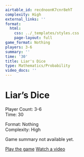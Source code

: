 ```yaml
---
airtable_id: recdnoonK7cnr8ehT
complexity: High
external_links: ''
format:
  html:
    css: ../_templates/styles.css
    page-layout: full
game_format: Nothing
players: 3-6
summary: ''
time: '30'
title: Liar's Dice
type: Mathematics/Probability
video_docs: ''
---
```


# Liar's Dice

:::{.game-info-box}
:::{.game-stats}
:::{.left-stats}
Player Count: 3-6  
Time: 30
:::
:::{.right-stats}
Format: Nothing  
Complexity: High
:::
:::
:::

Game summary not available yet.

:::{.game-actions}
<a href="#" class="btn btn-play"><i class="fa fa-gamepad"></i> Play the game</a>
<a href="#" class="btn btn-watch"><i class="fa fa-video"></i> Watch a video</a>
:::
